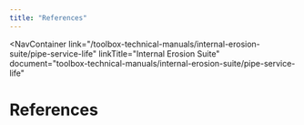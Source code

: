 ```yaml
---
title: "References"
---
```



<NavContainer 
  link="/toolbox-technical-manuals/internal-erosion-suite/pipe-service-life"
  linkTitle="Internal Erosion Suite"
  document="toolbox-technical-manuals/internal-erosion-suite/pipe-service-life"
></NavContainer>

# References

<Bibliography />

<CitationFootnote />